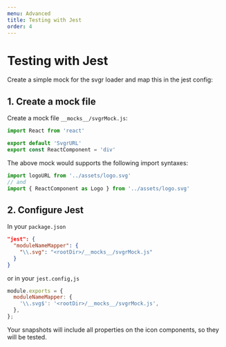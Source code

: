 ```yaml
---
menu: Advanced
title: Testing with Jest
order: 4
---
```


# Testing with Jest

Create a simple mock for the svgr loader and map this in the jest config:

## 1. Create a mock file

Create a mock file `__mocks__/svgrMock.js`:

```jsx
import React from 'react'

export default 'SvgrURL'
export const ReactComponent = 'div'
```

The above mock would supports the following import syntaxes:
```js
import logoURL from '../assets/logo.svg'
// and
import { ReactComponent as Logo } from '../assets/logo.svg'
```


## 2. Configure Jest

In your `package.json`

```json
"jest": {
  "moduleNameMapper": {
    "\\.svg": "<rootDir>/__mocks__/svgrMock.js"
  }
}
```

or in your `jest.config,js`

```js
module.exports = {
  moduleNameMapper: {
    '\\.svg$': '<rootDir>/__mocks__/svgrMock.js',
  },
};
```

Your snapshots will include all properties on the icon components, so they will be tested.
